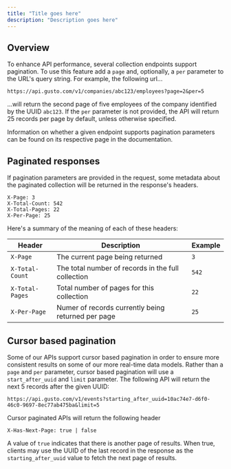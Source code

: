 ```yaml
---
title: "Title goes here"
description: "Description goes here"
---
```

## Overview

To enhance API performance, several collection endpoints support pagination. To use this feature add a `page` and, optionally, a `per` parameter to the URL's query string. For example, the following url...

```
https://api.gusto.com/v1/companies/abc123/employees?page=2&per=5

```

...will return the second page of five employees of the company identified by the UUID `abc123`. If the `per` parameter is not provided, the API will return 25 records per page by default, unless otherwise specified.

Information on whether a given endpoint supports pagination parameters can be found on its respective page in the documentation.

## Paginated responses

If pagination parameters are provided in the request, some metadata about the paginated collection will be returned in the response's headers.

```
X-Page: 3
X-Total-Count: 542
X-Total-Pages: 22
X-Per-Page: 25

```

Here's a summary of the meaning of each of these headers:

| Header | Description | Example |
| --- | --- | --- |
| `X-Page` | The current page being returned | `3` |
| `X-Total-Count` | The total number of records in the full collection | `542` |
| `X-Total-Pages` | Total number of pages for this collection | `22` |
| `X-Per-Page` | Numer of records currently being returned per page | `25` |

  

## Cursor based pagination

Some of our APIs support cursor based pagination in order to ensure more consistent results on some of our more real-time data models. Rather than a `page` and `per` parameter, cursor based pagination will use a `start_after_uuid` and `limit` parameter. The following API will return the next 5 records after the given UUID:

```
https://api.gusto.com/v1/events?starting_after_uuid=10ac74e7-d6f0-46c0-9697-8ec77ab475ba&limit=5

```

Cursor paginated APIs will return the following header

```
X-Has-Next-Page: true | false

```

A value of `true` indicates that there is another page of results. When true, clients may use the UUID of the last record in the response as the `starting_after_uuid` value to fetch the next page of results.


